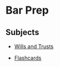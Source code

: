 <PublicLayout>

# Bar Prep

## Subjects

* [Wills and Trusts](/blog/bar-prep/wills-and-trusts)

* [Flashcards](/blog/bar-prep/flashcards)

</PublicLayout>
